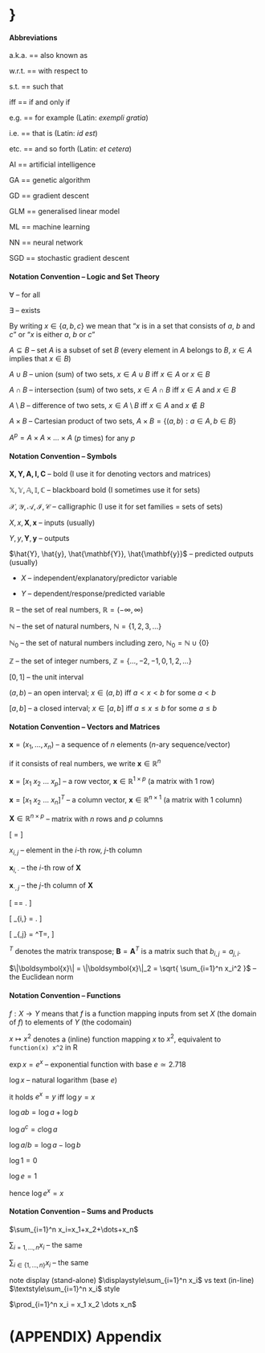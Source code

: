 # \} {.unnumbered}

<!-- (C) 2020 Marek Gagolewski, https://www.gagolewski.com -->



#### Abbreviations  {.allowframebreaks .unnumbered}


a.k.a. == also known as

w.r.t. == with respect to

s.t. == such that

iff == if and only if

e.g. == for example (Latin: *exempli gratia*)

i.e. == that is (Latin: *id est*)

etc. == and so forth (Latin: *et cetera*)

AI == artificial intelligence

GA == genetic algorithm

GD == gradient descent

GLM == generalised linear model

ML == machine learning

NN == neural network

SGD == stochastic gradient descent





#### Notation Convention -- Logic and Set Theory {.allowframebreaks .unnumbered}



$\forall$ -- for all

$\exists$ -- exists



By writing $x \in \{a, b, c\}$  we mean that
"$x$ is in a set that consists of $a$, $b$ and $c$"
or "$x$ is either $a$, $b$ or $c$"

$A\subseteq B$ -- set $A$ is a subset of set $B$
(every element in $A$ belongs to $B$,
$x\in A$ implies that $x\in B$)




$A\cup B$ -- union (sum) of two sets,
$x\in A\cup B$ iff $x\in A$ or $x\in B$

$A\cap B$ -- intersection (sum) of two sets,
$x\in A\cap B$ iff $x\in A$ and $x\in B$

$A\setminus B$ -- difference of two sets,
$x\in A\setminus B$ iff $x\in A$ and $x\not\in B$

$A\times B$ -- Cartesian product of two sets,
$A\times B = \{ (a,b): a\in A, b\in B \}$

$A^p = A\times A \times \dots\times A$ ($p$ times) for any $p$


#### Notation Convention -- Symbols  {.allowframebreaks .unnumbered}



$\mathbf{X,Y,A,I,C}$ -- bold (I use it for denoting vectors and matrices)

$\mathbb{X,Y,A,I,C}$ -- blackboard bold (I sometimes use it for sets)

$\mathcal{X,Y,A,I,C}$ -- calligraphic (I use it for set families = sets of sets)



<!--
Greek letters (make sure you know all of them)

| $\alpha$ | $\beta$ | $\gamma$ | $\delta$ | $\varepsilon$ | $\zeta$ | $\eta$ | $\theta$ | $\iota$ | $\kappa$ |
|----------|---------|----------|----------|---------------|---------|--------|----------|---------|----------|
| $A$      | $B$     | $\Gamma$ | $\Delta$ | $E$           | $Z$     | $H$    | $\Theta$ | $I$     | $K$      |

 $\lambda$ | $\mu$ | $\nu$ | $\xi$ | $o$ | $\pi$ | $\varrho$ | $\sigma$ | $\tau$ | $\upsilon$ | $\varphi$ | $\chi$ | $\psi$ | $\omega$
$\Lambda$ | $M  $ | $N  $ | $\Xi$ | $O$ | $\Pi$ | $P      $ | $\Sigma$ | $T   $ | $\Upsilon$ | $\Phi   $ | $X   $ | $\Psi$ | $\Omega$


-->

$X, x, \mathbf{X}, \mathbf{x}$ -- inputs (usually)

$Y, y, \mathbf{Y}, \mathbf{y}$ -- outputs

$\hat{Y}, \hat{y}, \hat{\mathbf{Y}}, \hat{\mathbf{y}}$ --  predicted outputs (usually)


- $X$ -- independent/explanatory/predictor variable

- $Y$ -- dependent/response/predicted variable


$\mathbb{R}$ -- the set of real numbers, $\mathbb{R}=(-\infty, \infty)$

$\mathbb{N}$ -- the set of natural numbers, $\mathbb{N}=\{1,2,3,\dots\}$

$\mathbb{N}_0$ -- the set of natural numbers including zero, $\mathbb{N}_0=\mathbb{N}\cup\{0\}$

$\mathbb{Z}$ -- the set of integer numbers, $\mathbb{Z}=\{\dots,-2,-1,0,1,2,\dots\}$

$[0,1]$ -- the unit interval


$(a, b)$ -- an open interval; $x\in(a,b)$ iff $a < x < b$ for some $a< b$

$[a, b]$ -- a closed interval; $x\in[a,b]$ iff $a \le x \le b$ for some $a\le b$



#### Notation Convention -- Vectors and Matrices  {.allowframebreaks .unnumbered}


$\boldsymbol{x}=(x_1,\dots,x_n)$ -- a sequence of $n$ elements ($n$-ary sequence/vector)

if it consists of real numbers, we write $\boldsymbol{x}\in\mathbb{R}^n$

$\mathbf{x}=[x_1\ x_2\ \dots\ x_p]$ -- a row vector, $\mathbf{x}\in\mathbb{R}^{1\times p}$
(a matrix with 1 row)

$\mathbf{x}=[x_1\ x_2\ \dots\ x_n]^T$ -- a column vector, $\mathbf{x}\in\mathbb{R}^{n\times 1}$
(a matrix with 1 column)

$\mathbf{X}\in\mathbb{R}^{n\times p}$ -- matrix with $n$ rows and $p$ columns


\[
\mathbf{X}=
\left[
\begin{array}{cccc}
x_{1,1} & x_{1,2} & \cdots & x_{1,p} \\
x_{2,1} & x_{2,2} & \cdots & x_{2,p} \\
\vdots & \vdots & \ddots & \vdots \\
x_{n,1} & x_{n,2} & \cdots & x_{n,p} \\
\end{array}
\right]
\]

$x_{i,j}$ -- element in the $i$-th row, $j$-th column

$\mathbf{x}_{i,\cdot}$ -- the $i$-th row of $\mathbf{X}$

$\mathbf{x}_{\cdot,j}$ -- the $j$-th column of $\mathbf{X}$

\[
\mathbf{X}=\left[
\begin{array}{c}
\mathbf{x}_{1,\cdot} \\
\mathbf{x}_{2,\cdot} \\
\vdots\\
\mathbf{x}_{n,\cdot} \\
\end{array}
\right]
=
\left[
\begin{array}{cccc}
\mathbf{x}_{\cdot,1} &
\mathbf{x}_{\cdot,2} &
\cdots &
\mathbf{x}_{\cdot,p} \\
\end{array}
\right].
\]

\[
\mathbf{x}_{i,\cdot} = \left[
\begin{array}{cccc}
x_{i,1} &
x_{i,2} &
\cdots &
x_{i,p} \\
\end{array}
\right].
\]

\[
\mathbf{x}_{\cdot,j} = \left[
\begin{array}{cccc}
x_{1,j} &
x_{2,j} &
\cdots &
x_{n,j} \\
\end{array}
\right]^T=\left[
\begin{array}{c}
{x}_{1,j} \\
{x}_{2,j} \\
\vdots\\
{x}_{n,j} \\
\end{array}
\right],
\]



${}^T$ denotes the matrix transpose;
$\mathbf{B}=\mathbf{A}^T$ is a matrix such that $b_{i,j}=a_{j,i}$.

<!-- matrix multiplication -->

<!-- dot product -->


$\|\boldsymbol{x}\| = \|\boldsymbol{x}\|_2 = \sqrt{ \sum_{i=1}^n x_i^2 }$ -- the Euclidean norm





#### Notation Convention -- Functions  {.allowframebreaks .unnumbered}



$f:X\to Y$ means that $f$ is a function mapping inputs from set $X$ (the domain of $f$)
to elements of $Y$ (the codomain)

$x\mapsto x^2$ denotes a (inline) function mapping $x$ to $x^2$,
equivalent to `function(x) x^2` in R


$\exp x = e^x$ -- exponential function with base $e\simeq 2.718$

$\log x$ -- natural logarithm (base $e$)

it holds $e^x = y$ iff $\log y = x$

$\log ab = \log a + \log b$

$\log a^c = c\log a$

$\log a/b = \log a - \log b$


$\log 1 = 0$

$\log e = 1$

hence $\log e^x = x$


<!--
derivative


chain rule etc.


partial derivative

gradient
-->


#### Notation Convention -- Sums and Products  {.allowframebreaks .unnumbered}


$\sum_{i=1}^n x_i=x_1+x_2+\dots+x_n$

$\sum_{i=1,\dots,n} x_i$ -- the same

$\sum_{i\in\{1,\dots,n\}} x_i$  -- the same

note display (stand-alone) $\displaystyle\sum_{i=1}^n x_i$ vs text (in-line) $\textstyle\sum_{i=1}^n x_i$ style

$\prod_{i=1}^n x_i = x_1 x_2 \dots x_n$





<!--

### Other

#### {.allowframebreaks .unnumbered}


min vs argmin



$r(\boldsymbol{x},\boldsymbol{y})$ Pearson's $r$ -- linear correlation coefficient


-->





<!-- Start appendix now: -->

# (APPENDIX) Appendix {-}
